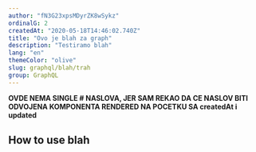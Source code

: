 ```yaml
---
author: "fN3G23xpsMDyrZK8wSykz"
ordinalG: 2
createdAt: "2020-05-18T14:46:02.740Z"
title: "Ovo je blah za graph"
description: "Testiramo blah"
lang: "en"
themeColor: "olive"
slug: graphql/blah/trah
group: GraphQL
---
```


**OVDE NEMA SINGLE # NASLOVA, JER SAM REKAO DA CE NASLOV BITI ODVOJENA KOMPONENTA RENDERED NA POCETKU SA createdAt i updated**

## How to use blah
